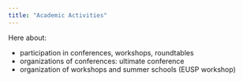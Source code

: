 ```yaml
---
title: "Academic Activities"
---
```


<!-- This css code to control size of the page title. Here it is 0 to make it invisible -->

```{=html}
<style>
.title {
  font-size: 0px;
}
</style>
```
Here about:

-   participation in conferences, workshops, roundtables
-   organizations of conferences: ultimate conference
-   organization of workshops and summer schools (EUSP workshop)
